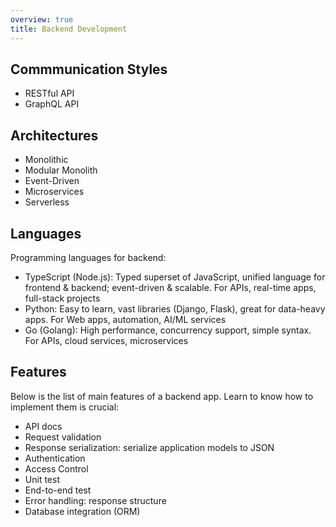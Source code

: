 ```yaml
---
overview: true
title: Backend Development
---
```


## Commmunication Styles

- RESTful API
- GraphQL API


## Architectures

- Monolithic
- Modular Monolith
- Event-Driven
- Microservices
- Serverless


## Languages

Programming languages for backend:
- TypeScript (Node.js): Typed superset of JavaScript, unified language for frontend & backend; event-driven & scalable. For APIs, real-time apps, full-stack projects
- Python: Easy to learn, vast libraries (Django, Flask), great for data-heavy apps. For Web apps, automation, AI/ML services
- Go (Golang): High performance, concurrency support, simple syntax. For APIs, cloud services, microservices


## Features

Below is the list of main features of a backend app. Learn to know how to implement them is crucial:

- API docs
- Request validation
- Response serialization: serialize application models to JSON
- Authentication
- Access Control
- Unit test
- End-to-end test
- Error handling: response structure
- Database integration (ORM)